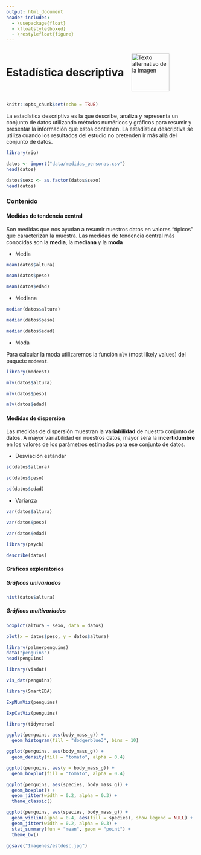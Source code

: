 ---
output: html_document
header-includes:
  - \usepackage{float}
  - \floatstyle{boxed}
  - \restylefloat{figure}
---

<div style="display:flex; align-items:center;">
  <h1 style="margin:0;">Estadística descriptiva</h1>
  <img src="Imagenes/HNBI_LOGO1.jpeg" alt="Texto alternativo de la imagen" style="width:100px; margin-left:20px;">
</div>


```{r setup, include=FALSE}
knitr::opts_chunk$set(echo = TRUE)
```

La estadística descriptiva es la que describe, analiza y representa un conjunto de datos utilizando métodos numéricos y gráficos para resumir y presentar la información que estos contienen.
La estadística descriptiva se utiliza cuando los resultados del estudio no pretenden ir más allá del conjunto de datos.

```{r}
library(rio)
```

```{r}
datos <- import("data/medidas_personas.csv")
head(datos)
```

```{r}
datos$sexo <- as.factor(datos$sexo)
head(datos)
```

### Contenido{.tabset .tabset-pills}

#### Medidas de tendencia central

Son medidas que nos ayudan a resumir nuestros datos en valores "típicos" que caracterizan la muestra.
Las medidas de tendencia central más conocidas son la **media**, la **mediana** y la **moda**

- Media

```{r}
mean(datos$altura)
```

```{r}
mean(datos$peso)
```

```{r}
mean(datos$edad)
```

- Mediana

```{r}
median(datos$altura)
```

```{r}
median(datos$peso)
```

```{r}
median(datos$edad)
```

- Moda

Para calcular la moda utilizaremos la función `mlv` (most likely values) del paquete `modeest`.

```{r}
library(modeest)
```

```{r}
mlv(datos$altura)
```

```{r}
mlv(datos$peso)
```

```{r}
mlv(datos$edad)
```

#### Medidas de dispersión

Las medidas de dispersión muestran la **variabilidad** de nuestro conjunto de datos. A mayor variabilidad en nuestros datos, mayor será la **incertidumbre** en los valores de los parámetros estimados para ese conjunto de datos.

- Desviación estándar

```{r}
sd(datos$altura)
```

```{r}
sd(datos$peso)
```

```{r}
sd(datos$edad)
```

- Varianza

```{r}
var(datos$altura)
```

```{r}
var(datos$peso)
```

```{r}
var(datos$edad)
```

```{r}
library(psych)
```

```{r}
describe(datos)
```

#### Gráficos exploratorios

##### Gráficos univariados

```{r}
hist(datos$altura)
```

##### Gráficos multivariados

```{r}
boxplot(altura ~ sexo, data = datos)
```

```{r}
plot(x = datos$peso, y = datos$altura)
```

```{r}
library(palmerpenguins)
data("penguins")
head(penguins)
```

```{r}
library(visdat)
```

```{r}
vis_dat(penguins)
```

```{r}
library(SmartEDA)
```

```{r}
ExpNumViz(penguins)
```

```{r}
ExpCatViz(penguins)
```


```{r, warning=FALSE, message=FALSE}
library(tidyverse)
```

```{r}
ggplot(penguins, aes(body_mass_g)) +
  geom_histogram(fill = "dodgerblue3", bins = 10) 
```

```{r}
ggplot(penguins, aes(body_mass_g)) +
  geom_density(fill = "tomato", alpha = 0.4) 
```

```{r}
ggplot(penguins, aes(y = body_mass_g)) +
  geom_boxplot(fill = "tomato", alpha = 0.4)
```

```{r}
ggplot(penguins, aes(species, body_mass_g)) +
  geom_boxplot() +
  geom_jitter(width = 0.2, alpha = 0.3) +
  theme_classic()
```

```{r}
ggplot(penguins, aes(species, body_mass_g)) +
  geom_violin(alpha = 0.4, aes(fill = species), show.legend = NULL) +
  geom_jitter(width = 0.2, alpha = 0.3) +
  stat_summary(fun = "mean", geom = "point") +
  theme_bw()
```

```{r}
ggsave("Imagenes/estdesc.jpg")
```

